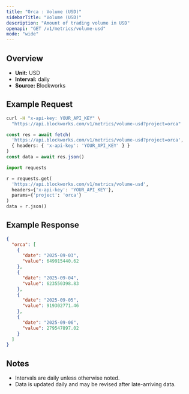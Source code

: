 ```yaml
---
title: "Orca : Volume (USD)"
sidebarTitle: "Volume (USD)"
description: "Amount of trading volume in USD"
openapi: "GET /v1/metrics/volume-usd"
mode: "wide"
---
```


## Overview

- **Unit:** USD
- **Interval:** daily
- **Source:** Blockworks

## Example Request

<CodeGroup>

```bash cURL
curl -H "x-api-key: YOUR_API_KEY" \
  "https://api.blockworks.com/v1/metrics/volume-usd?project=orca"
```

```typescript TypeScript
const res = await fetch(
  'https://api.blockworks.com/v1/metrics/volume-usd?project=orca',
  { headers: { 'x-api-key': 'YOUR_API_KEY' } }
)
const data = await res.json()
```

```python Python
import requests

r = requests.get(
  'https://api.blockworks.com/v1/metrics/volume-usd',
  headers={'x-api-key': 'YOUR_API_KEY'},
  params={'project': 'orca'}
)
data = r.json()
```

</CodeGroup>

## Example Response

```json
{
  "orca": [
    {
      "date": "2025-09-03",
      "value": 649915440.62
    },
    {
      "date": "2025-09-04",
      "value": 623550398.83
    },
    {
      "date": "2025-09-05",
      "value": 919302771.46
    },
    {
      "date": "2025-09-06",
      "value": 279547897.02
    }
  ]
}
```

## Notes
- Intervals are daily unless otherwise noted.
- Data is updated daily and may be revised after late-arriving data.
